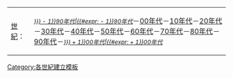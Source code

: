 {| class="toccolours" align=center
|[[:Category:{{{2}}}世紀{{{3}}}|{{{2}}}世紀{{{3}}}]]：
|<small>''[[:Category:{{#expr: {{{1|}}} - 1}}90年代{{{3}}}|{{#expr: {{{1|}}} - 1}}90年代]]''</small>－[[:Category:{{{1}}}00年代{{{3}}}|{{{1}}}00年代]]－[[:Category:{{{1}}}10年代{{{3}}}|{{{1}}}10年代]]－[[:Category:{{{1}}}20年代{{{3}}}|{{{1}}}20年代]]－[[:Category:{{{1}}}30年代{{{3}}}|{{{1}}}30年代]]－[[:Category:{{{1}}}40年代{{{3}}}|{{{1}}}40年代]]－[[:Category:{{{1}}}50年代{{{3}}}|{{{1}}}50年代]]－[[:Category:{{{1}}}60年代{{{3}}}|{{{1}}}60年代]]－[[:Category:{{{1}}}70年代{{{3}}}|{{{1}}}70年代]]－[[:Category:{{{1}}}80年代{{{3}}}|{{{1}}}80年代]]－[[:Category:{{{1}}}90年代{{{3}}}|{{{1}}}90年代]]－<small>''[[:Category:{{#expr: {{{1|}}} + 1}}00年代{{{3}}}|{{#expr: {{{1|}}} + 1}}00年代]]''</small>
|}<noinclude>
[[Category:各世紀建立模板]]
{{Documentation}}
</noinclude>